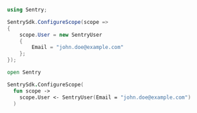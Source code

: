 ```csharp
using Sentry;

SentrySdk.ConfigureScope(scope =>
{
    scope.User = new SentryUser
    {
        Email = "john.doe@example.com"
    };
});
```

```fsharp
open Sentry

SentrySdk.ConfigureScope(
  fun scope ->
    scope.User <- SentryUser(Email = "john.doe@example.com")
  )
```
